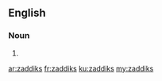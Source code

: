 {{also|Zaddiks}}
==English==

===Noun===
{{head|en|noun plural form}}

# {{plural of|zaddik|lang=en}}

[[ar:zaddiks]]
[[fr:zaddiks]]
[[ku:zaddiks]]
[[my:zaddiks]]
